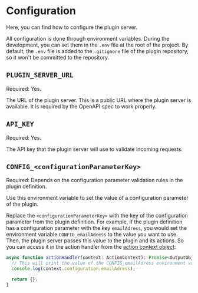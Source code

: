# Configuration

Here, you can find how to configure the plugin server.

All configuration is done through environment variables.
During the development, you can set them in the `.env` file at the root of the project.
By default, the `.env` file is added to the `.gitignore` file of the plugin repository, so it won't be committed to the repository.

## `PLUGIN_SERVER_URL`

Required: Yes.

The URL of the plugin server.
This is a public URL where the plugin server is available.
It is required by the OpenAPI spec to work properly.

## `API_KEY`

Required: Yes.

The API key that the plugin server will use to validate incoming requests.

## `CONFIG_<configurationParameterKey>`

Required: Depends on the configuration parameter validation rules in the plugin definition.

Use this environment variable to set the value of a configuration parameter of the plugin.

Replace the `<configurationParameterKey>` with the key of the configuration parameter from the plugin definition.
For example, if the plugin definition has a configuration parameter with the key `emailAdress`, you would set the environment variable `CONFIG_emailAdress` to the value you want to use.
Then, the plugin server passes this value to the plugin and its actions.
So you can access it in the action handler from the [action context object](/docs/sdk/api-reference#action-context-types):

```typescript
async function actionHandler(context: ActionContext): Promise<OutputObject> {
  // This will print the value of the CONFIG_emailAdress environment variable
  console.log(context.configuration.emailAdress);

  return {};
}
```

